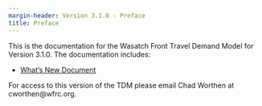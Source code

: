 ```yaml
---
margin-header: Version 3.1.0 - Preface
title: Preface
---
```


This is the documentation for the Wasatch Front Travel Demand Model for Version 3.1.0. The documentation includes:

 - [What's New Document](whats-new/v31-intro.qmd)

For access to this version of the TDM please email Chad Worthen at cworthen@wfrc.org.
